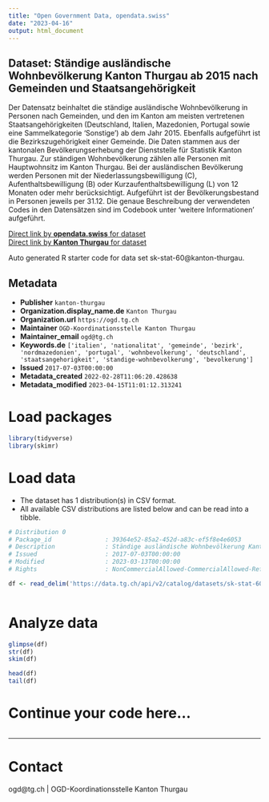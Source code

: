 ```yaml
---
title: "Open Government Data, opendata.swiss"
date: "2023-04-16"
output: html_document
---
```


## Dataset: Ständige ausländische Wohnbevölkerung Kanton Thurgau ab 2015 nach Gemeinden und Staatsangehörigkeit

Der Datensatz beinhaltet die ständige ausländische Wohnbevölkerung in Personen nach Gemeinden, und den im Kanton am meisten vertretenen Staatsangehörigkeiten (Deutschland, Italien, Mazedonien, Portugal sowie eine Sammelkategorie 'Sonstige') ab dem Jahr 2015. Ebenfalls aufgeführt ist die Bezirkszugehörigkeit einer Gemeinde.
Die Daten stammen aus der kantonalen Bevölkerungserhebung der Dienststelle für Statistik Kanton Thurgau. Zur ständigen Wohnbevölkerung zählen alle Personen mit Hauptwohnsitz im Kanton Thurgau. Bei der ausländischen Bevölkerung werden Personen mit der Niederlassungsbewilligung (C), Aufenthaltsbewilligung (B) oder Kurzaufenthaltsbewilligung (L) von 12 Monaten oder mehr berücksichtigt. Aufgeführt ist der Bevölkerungsbestand in Personen jeweils per 31.12. Die genaue Beschreibung der verwendeten Codes in den Datensätzen sind im Codebook unter 'weitere Informationen' aufgeführt. 

[Direct link by **opendata.swiss** for dataset](https://opendata.swiss/de/dataset/standige-auslandische-wohnbevolkerung-kanton-thurgau-ab-2015-nach-gemeinden-und-staatsangehorig)<br>
[Direct link by **Kanton Thurgau** for dataset](https://data.tg.ch/explore/dataset/sk-stat-60/)

Auto generated R starter code for data set sk-stat-60@kanton-thurgau.

## Metadata

- **Publisher** `kanton-thurgau`
- **Organization.display_name.de** `Kanton Thurgau`
- **Organization.url** `https://ogd.tg.ch`
- **Maintainer** `OGD-Koordinationsstelle Kanton Thurgau`
- **Maintainer_email** `ogd@tg.ch`
- **Keywords.de** `['italien', 'nationalitat', 'gemeinde', 'bezirk', 'nordmazedonien', 'portugal', 'wohnbevolkerung', 'deutschland', 'staatsangehorigkeit', 'standige-wohnbevolkerung', 'bevolkerung']`
- **Issued** `2017-07-03T00:00:00`
- **Metadata_created** `2022-02-28T11:06:20.428638`
- **Metadata_modified** `2023-04-15T11:01:12.313241`


# Load packages

```r

library(tidyverse)
library(skimr)

```

# Load data

-   The dataset has 1 distribution(s) in CSV format.
-   All available CSV distributions are listed below and can be read into a tibble.

```r

# Distribution 0
# Package_id               : 39364e52-85a2-452d-a83c-ef5f8e4e6053
# Description              : Ständige ausländische Wohnbevölkerung Kanton Thurgau ab 2015 nach Gemeinden und Staatsangehörigkeit (csv)
# Issued                   : 2017-07-03T00:00:00
# Modified                 : 2023-03-13T00:00:00
# Rights                   : NonCommercialAllowed-CommercialAllowed-ReferenceRequired

df <- read_delim('https://data.tg.ch/api/v2/catalog/datasets/sk-stat-60/exports/csv')



```

# Analyze data

```r

glimpse(df)
str(df)
skim(df)

head(df)
tail(df)

```

# Continue your code here...

```r

```

------------------------------------------------------------------------

# Contact

ogd@tg.ch | OGD-Koordinationsstelle Kanton Thurgau
